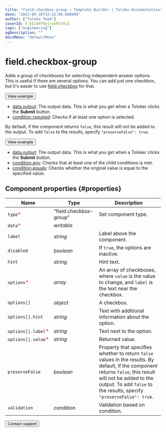 ```yaml
---
title: "field.checkbox-group — Template Builder | Toloka documentation"
date: "2023-05-26T15:52:00.088949"
author: ["Toloka Team"]
coverId: F_bIcOYF9yjrxkPZrXc3
tags: ["engineering"]
ogDescription: ""
docsMenu: "defaultMenu"
---
```



# field.checkbox-group

Adds a group of checkboxes for selecting independent answer options. This is useful if there are several options. You can add just one checkbox, but it's easier to use [field.checkbox](/docs/template-builder/reference/field.checkbox) for that.

<Button themeColor="light" view="default" size="l" type="link" url="https://ya.cc/t/qeQoTGCe47BNW2">View example</Button>

<Cut title="Components used in the example">

- [data.output](/docs/template-builder/operations/work-with-data): The output data. This is what you get when a Toloker clicks the **Submit** button.
- [condition.required](/docs/template-builder/reference/condition.required): Checks if at least one option is selected.

</Cut>

By default, if the component returns `false`, this result will not be added to the output. To add `false` to the results, specify `"preserveFalse": true`.

<Button themeColor="light" view="default" size="l" type="link" url="https://ya.cc/t/Mo_S234j47BPYs">View example</Button>

<Cut title="Components used in the example">

- [data.output](/docs/template-builder/operations/work-with-data): The output data. This is what you get when a Toloker clicks the **Submit** button.
- [condition.any](/docs/template-builder/reference/condition.any): Checks that at least one of the child conditions is met.
- [condition.equals](/docs/template-builder/reference/condition.equals): Checks whether the original value is equal to the specified value.

</Cut>

## Component properties {#properties}

**Name** | **Type** | **Description**
----- | ----- | -----
`type`<span style="color: red">\*</span> | "field.checkbox-group" | Set component type.
`data`<span style="color: red">\*</span> | _writable_ | <TolokaTbSourceDataWithValues/>
`label` | _string_ | Label above the component.
`disabled` | _boolean_ | If `true`, the options are inactive.
`hint` | _string_ | Hint text.
`options`<span style="color: red">\*</span> | _array_ | An array of checkboxes, where `value` is the value to change, and `label` is the text near the checkbox.
`options[]` | _object_ | A checkbox.
`options[].hint` | _string_ | Text with additional information about the option.
`options[].label`<span style="color: red">\*</span> | _string_ | Text next to the option.
`options[].value`<span style="color: red">\*</span> | _string_ | Returned value.
`preserveFalse` | _boolean_ | Property that specifies whether to return `false` values in the results. By default, if the component returns `false`, this result will not be added to the output. To add `false` to the results, specify `"preserveFalse": true`.
`validation` | _condition_ | Validation based on condition.

<Button themeColor="light" view="default" size="l" type="link" url="/docs/guide/troubleshooting/support?form-source=template-builder-reference-field-checkbox-group">Contact support</Button>